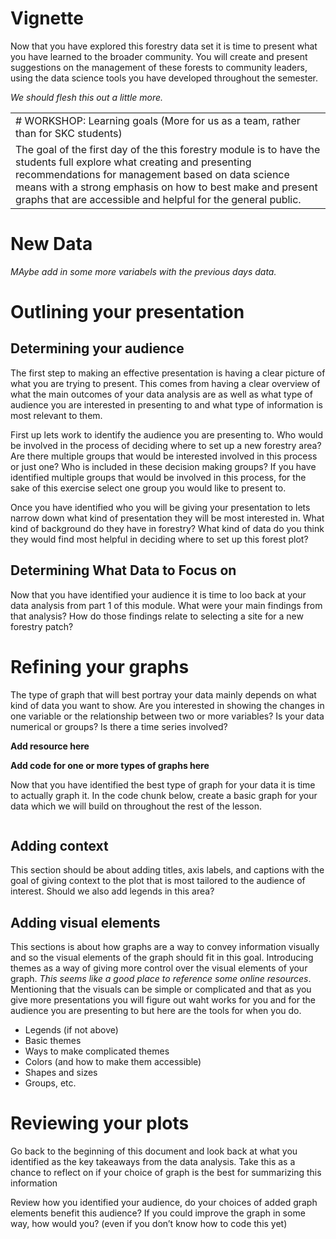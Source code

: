 # Vignette

Now that you have explored this forestry data set it is time to present what you have learned to the broader community. You will create and present suggestions on the management of these forests to community leaders, using the data science tools you have developed throughout the semester. 

*We should flesh this out a little more.*

--------------------------------------------------------------------------------
# WORKSHOP: Learning goals (More for us as a team, rather than for SKC students)

The goal of the first day of the this forestry module is to have the students full explore what creating and presenting recommendations for management based on data science means with a strong emphasis on how to best make and present graphs that are accessible and helpful for the general public. 

--------------------------------------------------------------------------------

# New Data

*MAybe add in some more variabels with the previous days data.*


# Outlining your presentation

## Determining your audience
  
  The first step to making an effective presentation is having a clear picture of what you are trying to present. This comes from having a clear overview of what the main outcomes of your data analysis are as well as what type of audience you are interested in presenting to and what type of information is most relevant to them.
  
  First up lets work to identify the audience you are presenting to. Who would be involved in the process of deciding where to set up a new forestry area? Are there multiple groups that would be interested involved in this process or just one? Who is included in these decision making groups? If you have identified multiple groups that would be involved in this process, for the sake of this exercise select one group you would like to present to. 
  
  Once you have identified who you will be giving your presentation to lets narrow down what kind of presentation they will be most interested in. What kind of background do they have in forestry? What kind of data do you think they would find most helpful in deciding where to set up this forest plot? 
  
## Determining What Data to Focus on

  Now that you have identified your audience it is time to loo back at your data analysis from part 1 of this module. What were your main findings from that analysis? How do those findings relate to selecting a site for a new forestry patch?  

# Refining your graphs

  The type of graph that will best portray your data mainly depends on what kind of data you want to show. Are you interested in showing the changes in one variable or the relationship between two or more variables? Is your data numerical or groups? Is there a time series involved? 
  
  **Add resource here**
  
  **Add code for one or more types of graphs here**
  
  Now that you have identified the best type of graph for your data it is time to actually graph it. In the code chunk below, create a basic graph for your data which we will build on throughout the rest of the lesson. 
  
```r

```


## Adding context

This section should be about adding titles, axis labels, and captions with the goal of giving context to the plot that is most tailored to the audience of interest. 
Should we also add legends in this area? 

## Adding visual elements

This sections is about how graphs are a way to convey information visually and so the visual elements of the graph should fit in this goal. 
Introducing themes as a way of giving more control over the visual elements of your graph. *This seems like a good place to reference some online resources*. 
Mentioning that the visuals can be simple or complicated and that as you give more presentations you will figure out waht works for you and for the audience you are presenting to but here are the tools for when you do. 

* Legends (if not above)
* Basic themes
* Ways to make complicated themes
* Colors (and how to make them accessible)
* Shapes and sizes
* Groups, etc. 

# Reviewing your plots

Go back to the beginning of this document and look back at what you identified as the key takeaways from the data analysis. Take this as a chance to reflect on if your choice of graph is the best for summarizing this information

Review how you identified your audience, do your choices of added graph elements benefit this audience? If you could improve the graph in some way, how would you? (even if you don't know how to code this yet)